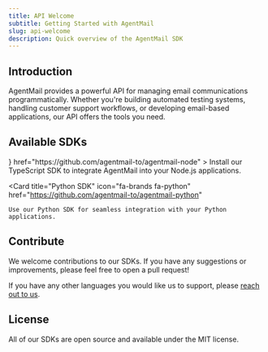 ```yaml
---
title: API Welcome
subtitle: Getting Started with AgentMail
slug: api-welcome
description: Quick overview of the AgentMail SDK
---
```


## Introduction

AgentMail provides a powerful API for managing email communications programmatically. Whether you're building automated testing systems, handling customer support workflows, or developing email-based applications, our API offers the tools you need.

## Available SDKs

<Cards>
  <Card
    title="TypeScript/Node SDK"
    icon={<img src="./ts.svg" style={{ height: 24 }} />}
    href="https://github.com/agentmail-to/agentmail-node"
  >
    Install our TypeScript SDK to integrate AgentMail into your Node.js
    applications.
  </Card>

  <Card
    title="Python SDK"
    icon="fa-brands fa-python"
    href="https://github.com/agentmail-to/agentmail-python"
  >
    Use our Python SDK for seamless integration with your Python applications.
  </Card>
</Cards>

## Contribute

We welcome contributions to our SDKs. If you have any suggestions or improvements, please feel free to open a pull request!

If you have any other languages you would like us to support, please [reach out to us](mailto:support@agentmail.to).

## License

All of our SDKs are open source and available under the MIT license.

